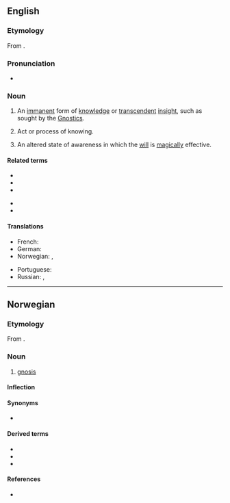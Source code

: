 {{also|Gnosis}}
==English==

===Etymology===
{{PIE root|en|ǵneh₃}}
From {{der|en|grc|γνῶσις||knowledge}}.

===Pronunciation===
* {{IPA|/ˈnəʊ.sɪs/|lang=en}}

===Noun===
{{wikipedia}}
{{en-noun|~|gnoses}}

# {{lb|en|gnosticism}} An [[immanent]] form of [[knowledge]] or [[transcendent]] [[insight]], such as sought by the [[Gnostic]]s.
# Act or process of knowing.
# {{lb|en|occult}} An altered state of awareness in which the [[will]] is [[magically]] effective.

====Related terms====
{{rel-top}}
* {{l|en|agnostic}}
* {{l|en|gnosiology}}
* {{l|en|Gnostic}}
{{rel-mid}}
* {{l|en|Gnosticism}}
* {{l|en|prognosis}}
{{rel-bottom}}

====Translations====
{{trans-top|gnosis}}
* French: {{t+|fr|gnose|f}}
* German: {{t+|de|Gnosis|f}}
* Norwegian: {{t|no|gnose|m}}, {{t|no|gnosis|m}}
{{trans-mid}}
* Portuguese: {{t+|pt|gnose|f}}
* Russian: {{t+|ru|гно́зис}}, {{t|ru|гно́сис}}
{{trans-bottom}}

----

==Norwegian==

===Etymology===
From {{etyl|grc|no}} {{m|grc|γνῶσις||knowledge}}.

===Noun===
{{head|no|noun|g=m}}

# {{lb|no|gnosticism|singulare tantum}} [[gnosis]]

====Inflection====
{{no-noun-infl|nb-class=m1|nn-class=n1}}

====Synonyms====
* {{l|no|gnose}}

====Derived terms====
* {{l|no|gnostiker}}
* {{l|no|gnostisisme}}
* {{l|no|gnostisk}}

====References====
* {{R:Ordnett}}